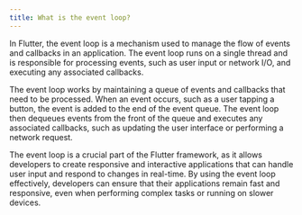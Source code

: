 ```yaml
---
title: What is the event loop?
---
```


In Flutter, the event loop is a mechanism used to manage the flow of events and callbacks in an application. The event loop runs on a single thread and is responsible for processing events, such as user input or network I/O, and executing any associated callbacks.

The event loop works by maintaining a queue of events and callbacks that need to be processed. When an event occurs, such as a user tapping a button, the event is added to the end of the event queue. The event loop then dequeues events from the front of the queue and executes any associated callbacks, such as updating the user interface or performing a network request.

The event loop is a crucial part of the Flutter framework, as it allows developers to create responsive and interactive applications that can handle user input and respond to changes in real-time. By using the event loop effectively, developers can ensure that their applications remain fast and responsive, even when performing complex tasks or running on slower devices.
